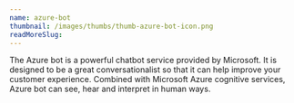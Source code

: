 ```yaml
---
name: azure-bot
thumbnail: /images/thumbs/thumb-azure-bot-icon.png
readMoreSlug:
---
```


The Azure bot is a powerful chatbot service provided by Microsoft. It is designed to be a great conversationalist so that it can help improve your customer experience. Combined with Microsoft Azure cognitive services, Azure bot can see, hear and interpret in human ways.
